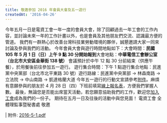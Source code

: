 ---
title: 敬邀參加 2016 年會員大會及五一遊行
createdAt: '2016-04-26'
---

今年五月一日是電資工會一年一度的會員大會，除了回顧過去一年工會的工作內容，並討論未來一年的工作計畫以外，也是會員及其他朋友們交流、認識最方便的管道。 我們有一群熱心於改善台灣科技業勞動環境的夥伴，誠懇邀請大家一同來討論及參與我們的活動。 今年會員大會與遊行時間地點如下：大會時間：**民國 105 年 5 月 1 日（日）上午 9 點 30 分開始報到**大會地點：**中華電信工會辦公室（台北市大安區金華街 138 號）** 會議預計於中午 12 點 30 分前結束（供應午餐），於用餐後前往參加五一遊行。 遊行集合時間：下午 1 點遊行集合地點：民進黨中央黨部（台北市北平東路 30 號）遊行路線：民進黨中央黨部 → 林森南路 → 立法院 → 中山南路 → 凱達格蘭大道 今年五一遊行的行動文宣請參考[附件](https://docs.google.com/viewer?a=v&pid=sites&srcid=ZGVmYXVsdGRvbWFpbnxzY2lwbGFyfGd4OjJmMGU5MDlkMmM1ZmZhMWQ)。麻煩有意願參與的朋友於 4 月 28 日（四）下班前填寫[線上報名表](http://goo.gl/forms/Bq2BNBgIzS)，方便我們掌握人數。 最後，無論您是否能出席當天活動，若您願意協助我們的工作，歡迎您[加入工會](https://neti.cc/bdzrxAvn)成為我們的一份子。 期待在五月一日及往後的活動中與您見面！ 電資工會 全體理監事暨秘書處 敬邀

| 附件: [2016-5-1.pdf](https://docs.google.com/viewer?a=v&pid=sites&srcid=ZGVmYXVsdGRvbWFpbnxzY2lwbGFyfGd4OjJmMGU5MDlkMmM1ZmZhMWQ)
